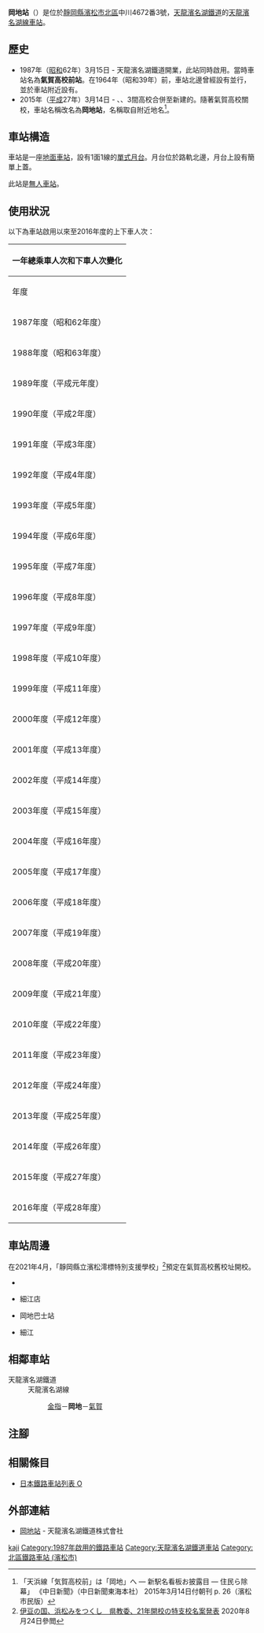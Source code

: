 {{NoteTA
|T=zh-hans:冈地站;zh-hk:岡地站;zh-tw:岡地車站;
|1=zh-hans:冈地站;zh-hk:岡地站;zh-tw:岡地車站;
}}
{{About|現存天龍濱名湖鐵道的車站|已廢止的遠州鐵道奧山線車站|岡地站 (遠州鐵道)}}
{{Infobox station
|公司色 = #4D7F54
|站名 = 岡地*
|圖片 = Kiga-koko-mae stn.jpg
|圖片說明 = 月台
|日文原名 = 岡地
|平假名 = おかじ
|羅馬拼音 = OKAJI
|副站名 = 
|電報略號 = 
|所在地 = {{JPN}}[[靜岡縣|靜岡縣]][[濱松市|濱松市]][[北區_(濱松市)|北區]]{{Translink|ja|細江町|細江町 (濱松市)|細江町}}中川4672番3號
|座標 = {{coord|34|48|44|N|137|39|56|E|type:railwaystation_region:JP-24|display=inline,title}}
|車站構造 = [[地面車站|地面車站]]
|月台配置 = 1面1線
|啟用年月日 = 1987年（[[昭和|昭和]]62年）3月15日
|廢站年月日 = 
|乘客人數 = 24
|上下車人次 = 
|統計年度 = 2016
|轉車 = 
|全寬備註 = [[無人車站|無人車站]]<br>* 在2015年3月14日前，車站曾經名為氣賀高校前站。
|adjacent = {{Adjacent stations|system=天龍濱名湖鐵道|line=天龍濱名湖線|left=金指|right=氣賀|note-left=1.6km|note-mid=距離[[掛川站|掛川]]43.5km|note-right=1.3km}}
}}
'''岡地站'''（{{jpn|j=岡地駅|hg=おかじえき|rm=Okaji eki|f=y}}）是位於[[靜岡縣|靜岡縣]][[濱松市|濱松市]][[北區_(濱松市)|北區]]{{Translink|ja|細江町|細江町 (濱松市)|細江町}}中川4672番3號，[[天龍濱名湖鐵道|天龍濱名湖鐵道]]的[[天龍濱名湖線|天龍濱名湖線]][[鐵路車站|車站]]。

== 歷史 ==
* 1987年（[[昭和|昭和]]62年）3月15日 - 天龍濱名湖鐵道開業，此站同時啟用。當時車站名為'''氣賀高校前站'''。在1964年（昭和39年）前，車站北邊曾經設有{{Translink|ja|遠州鉄道奥山線|奧山線|遠州鐵道奧山線}}並行，並於車站附近設有{{Translink|ja|岡地駅 (遠州鉄道)|岡地站 (遠州鐵道)|岡地站}}。
* 2015年（[[平成|平成]]27年）3月14日 - {{Translink|ja|静岡県立気賀高等学校|靜岡縣立氣賀高等學校}}、{{Translink|ja|静岡県立三ヶ日高等学校|靜岡縣立三日高等學校}}、{{Translink|ja|静岡県立引佐高等学校|靜岡縣立引佐高等學校}}3間高校合併至新建的{{Translink|ja|静岡県立浜松湖北高等学校|靜岡縣立濱松湖北高等學校}}。隨著氣賀高校關校，車站名稱改名為'''岡地站'''，名稱取自附近地名<ref>「天浜線「気賀高校前」は「岡地」へ ― 新駅名看板お披露目 ― 住民ら除幕」 《中日新聞》（中日新聞東海本社） 2015年3月14日付朝刊 p. 26（濱松市民版）</ref>。

== 車站構造 ==
車站是一座[[地面車站|地面車站]]，設有1面1線的[[單式月台|單式月台]]。月台位於路軌北邊，月台上設有簡單上蓋。

此站是[[無人車站|無人車站]]。

== 使用狀況 ==
以下為車站啟用以來至2016年度的上下車人次：
{| class="wikitable collapsible" style="font-size:85%"
|-
!colspan="4"|'''一年總乘車人次和下車人次變化'''
|-
!rowspan="2"|年度!!colspan="2"|天龍濱名湖鐵道!!rowspan="2"|參考資料
|-
!style="width:6em"|乘車人次!!style="width:6em"|下車人次
|-
|1987年度（昭和62年度）||style="text-align:right"|33,437 人||style="text-align:right"|33,970 人||<ref>《靜岡縣統計年鑑 昭和62年》 運輸・通信 [https://toukei.pref.shizuoka.jp/toukeikikakuhan/page/nenkan/documents/10_06_3.pdf 鉄道運輸状況] {{Wayback|url=https://toukei.pref.shizuoka.jp/toukeikikakuhan/page/nenkan/documents/10_06_3.pdf |date=20150402101742 }}{{ja icon}}</ref>
|-
|1988年度（昭和63年度）||style="text-align:right"|38,726 人||style="text-align:right"|38,154 人||<ref>《靜岡縣統計年鑑 昭和63年》 運輸・通信 [https://toukei.pref.shizuoka.jp/toukeikikakuhan/page/nenkan/documents/10_06_2.pdf 鉄道運輸状況] {{Wayback|url=https://toukei.pref.shizuoka.jp/toukeikikakuhan/page/nenkan/documents/10_06_2.pdf |date=20160305041029 }}{{ja icon}}</ref>
|-
|1989年度（平成元年度）||style="text-align:right"|40,979 人||style="text-align:right"|41,279 人||<ref>《靜岡縣統計年鑑 平成元年》 運輸・通信 [https://toukei.pref.shizuoka.jp/toukeikikakuhan/page/nenkan/documents/10_06_1.pdf 鉄道運輸状況] {{Wayback|url=https://toukei.pref.shizuoka.jp/toukeikikakuhan/page/nenkan/documents/10_06_1.pdf |date=20150402160406 }}{{ja icon}}</ref>
|-
|1990年度（平成2年度）||style="text-align:right"|36,642 人||style="text-align:right"|35,922 人||<ref>《靜岡縣統計年鑑 平成2年》 運輸・通信 [https://toukei.pref.shizuoka.jp/toukeikikakuhan/page/nenkan/documents/10_06.pdf 鉄道運輸状況] {{Wayback|url=https://toukei.pref.shizuoka.jp/toukeikikakuhan/page/nenkan/documents/10_06.pdf |date=20160305030121 }}{{ja icon}}</ref>
|-
|1991年度（平成3年度）||style="text-align:right"|34,907 人||style="text-align:right"|35,317 人||<ref>《靜岡縣統計年鑑 平成3年》 運輸・通信 [https://toukei.pref.shizuoka.jp/toukeikikakuhan/page/nenkan/documents/11_06_16.pdf 鉄道運輸状況] {{Wayback|url=https://toukei.pref.shizuoka.jp/toukeikikakuhan/page/nenkan/documents/11_06_16.pdf |date=20150402162923 }}{{ja icon}}</ref>
|-
|1992年度（平成4年度）||style="text-align:right"|29,191 人||style="text-align:right"|29,184 人||<ref>《靜岡縣統計年鑑 平成4年》 運輸・通信 [https://toukei.pref.shizuoka.jp/toukeikikakuhan/page/nenkan/documents/11_06_15.pdf 鉄道運輸状況] {{Wayback|url=https://toukei.pref.shizuoka.jp/toukeikikakuhan/page/nenkan/documents/11_06_15.pdf |date=20160305041033 }}{{ja icon}}</ref>
|-
|1993年度（平成5年度）||style="text-align:right"|23,585 人||style="text-align:right"|24,626 人||<ref>《靜岡縣統計年鑑 平成5年》 運輸・通信 [https://toukei.pref.shizuoka.jp/toukeikikakuhan/page/nenkan/documents/11_06_14.pdf 鉄道運輸状況] {{Wayback|url=https://toukei.pref.shizuoka.jp/toukeikikakuhan/page/nenkan/documents/11_06_14.pdf |date=20210101144247 }}{{ja icon}}</ref>
|-
|1994年度（平成6年度）||style="text-align:right"|20,880 人||style="text-align:right"|21,674 人||<ref>《靜岡縣統計年鑑 平成6年》 運輸・通信 [https://toukei.pref.shizuoka.jp/toukeikikakuhan/page/nenkan/documents/11_06_13.pdf 鉄道運輸状況] {{Wayback|url=https://toukei.pref.shizuoka.jp/toukeikikakuhan/page/nenkan/documents/11_06_13.pdf |date=20210101144256 }}{{ja icon}}</ref>
|-
|1995年度（平成7年度）||style="text-align:right"|22,043 人||style="text-align:right"|21,975 人||<ref>《靜岡縣統計年鑑 平成7年》 運輸・通信 [https://toukei.pref.shizuoka.jp/toukeikikakuhan/page/nenkan/documents/11_06_12.pdf 鉄道運輸状況] {{Wayback|url=https://toukei.pref.shizuoka.jp/toukeikikakuhan/page/nenkan/documents/11_06_12.pdf |date=20210101144306 }}{{ja icon}}</ref>
|-
|1996年度（平成8年度）||style="text-align:right"|20,742 人||style="text-align:right"|21,946 人||<ref>《靜岡縣統計年鑑 平成8年》 運輸・通信 [https://toukei.pref.shizuoka.jp/toukeikikakuhan/page/nenkan/documents/11_06_11.pdf 鉄道運輸状況] {{Wayback|url=https://toukei.pref.shizuoka.jp/toukeikikakuhan/page/nenkan/documents/11_06_11.pdf |date=20210101144317 }}{{ja icon}}</ref>
|-
|1997年度（平成9年度）||style="text-align:right"|17,873 人||style="text-align:right"|19,029 人||<ref>《靜岡縣統計年鑑 平成9年》 運輸・通信 [https://toukei.pref.shizuoka.jp/toukeikikakuhan/page/nenkan/documents/11_06_10.pdf 鉄道運輸状況] {{Wayback|url=https://toukei.pref.shizuoka.jp/toukeikikakuhan/page/nenkan/documents/11_06_10.pdf |date=20210101144326 }}{{ja icon}}</ref>
|-
|1998年度（平成10年度）||style="text-align:right"|25,211 人||style="text-align:right"|26,726 人||<ref>《靜岡縣統計年鑑 平成10年》 運輸・通信 [https://toukei.pref.shizuoka.jp/toukeikikakuhan/page/nenkan/documents/11_06_9.pdf 鉄道運輸状況] {{Wayback|url=https://toukei.pref.shizuoka.jp/toukeikikakuhan/page/nenkan/documents/11_06_9.pdf |date=20210101144335 }}{{ja icon}}</ref>
|-
|1999年度（平成11年度）||style="text-align:right"|23,900 人||style="text-align:right"|27,792 人||<ref>《靜岡縣統計年鑑 平成11年》 運輸・通信 [https://toukei.pref.shizuoka.jp/toukeikikakuhan/page/nenkan/documents/11_06_8.pdf 鉄道運輸状況] {{Wayback|url=https://toukei.pref.shizuoka.jp/toukeikikakuhan/page/nenkan/documents/11_06_8.pdf |date=20210101144346 }}{{ja icon}}</ref>
|-
|2000年度（平成12年度）||style="text-align:right"|20,645 人||style="text-align:right"|24,243 人||<ref>《靜岡縣統計年鑑 平成12年》 運輸・通信 [https://toukei.pref.shizuoka.jp/toukeikikakuhan/page/nenkan/documents/11_06_7.pdf 鉄道運輸状況] {{Wayback|url=https://toukei.pref.shizuoka.jp/toukeikikakuhan/page/nenkan/documents/11_06_7.pdf |date=20210101144357 }}{{ja icon}}</ref>
|-
|2001年度（平成13年度）||style="text-align:right"|21,709 人||style="text-align:right"|25,749 人||<ref>《靜岡縣統計年鑑 平成13年》 運輸・通信 [https://toukei.pref.shizuoka.jp/toukeikikakuhan/page/nenkan/documents/11_06_6.pdf 鉄道運輸状況] {{Wayback|url=https://toukei.pref.shizuoka.jp/toukeikikakuhan/page/nenkan/documents/11_06_6.pdf |date=20210101144409 }}{{ja icon}}</ref>
|-
|2002年度（平成14年度）||style="text-align:right"|19,805 人||style="text-align:right"|23,494 人||<ref>《靜岡縣統計年鑑 平成14年》 運輸・通信 [https://toukei.pref.shizuoka.jp/toukeikikakuhan/page/nenkan/documents/11_06_5.pdf 鉄道運輸状況] {{Wayback|url=https://toukei.pref.shizuoka.jp/toukeikikakuhan/page/nenkan/documents/11_06_5.pdf |date=20210101144418 }}{{ja icon}}</ref>
|-
|2003年度（平成15年度）||style="text-align:right"|19,726 人||style="text-align:right"|20,281 人||<ref>《靜岡縣統計年鑑 平成15年》 運輸・通信 [https://toukei.pref.shizuoka.jp/toukeikikakuhan/page/nenkan/documents/11_06_4.pdf 鉄道運輸状況] {{Wayback|url=https://toukei.pref.shizuoka.jp/toukeikikakuhan/page/nenkan/documents/11_06_4.pdf |date=20210101144428 }}{{ja icon}}</ref>
|-
|2004年度（平成16年度）||style="text-align:right"|21,613 人||style="text-align:right"|22,093 人||<ref>《靜岡縣統計年鑑 平成16年》 運輸・通信 [https://toukei.pref.shizuoka.jp/toukeikikakuhan/page/nenkan/documents/11_06_3.pdf 鉄道運輸状況] {{Wayback|url=https://toukei.pref.shizuoka.jp/toukeikikakuhan/page/nenkan/documents/11_06_3.pdf |date=20210101144436 }}{{ja icon}}</ref>
|-
|2005年度（平成17年度）||style="text-align:right"|21,259 人||style="text-align:right"|21,661 人||<ref>《靜岡縣統計年鑑 平成17年》 運輸・通信 [https://toukei.pref.shizuoka.jp/toukeikikakuhan/page/nenkan/documents/h17_11_6.pdf 鉄道運輸状況] {{Wayback|url=https://toukei.pref.shizuoka.jp/toukeikikakuhan/page/nenkan/documents/h17_11_6.pdf |date=20190602140141 }}{{ja icon}}</ref>
|-
|2006年度（平成18年度）||style="text-align:right"|25,749 人||style="text-align:right"|25,778 人||<ref>《靜岡縣統計年鑑 平成18年》 運輸・通信 [https://toukei.pref.shizuoka.jp/toukeikikakuhan/page/nenkan/documents/11_06_01-02_2.pdf 鉄道運輸状況] {{Wayback|url=https://toukei.pref.shizuoka.jp/toukeikikakuhan/page/nenkan/documents/11_06_01-02_2.pdf |date=20210101144457 }}{{ja icon}}</ref>
|-
|2007年度（平成19年度）||style="text-align:right"|24,979 人||style="text-align:right"|25,052 人||<ref>《靜岡縣統計年鑑 平成19年》 運輸・通信 [https://toukei.pref.shizuoka.jp/toukeikikakuhan/page/nenkan/documents/11_06_01-02_3.pdf 鉄道運輸状況] {{Wayback|url=https://toukei.pref.shizuoka.jp/toukeikikakuhan/page/nenkan/documents/11_06_01-02_3.pdf |date=20210101144700 }}{{ja icon}}</ref>
|-
|2008年度（平成20年度）||style="text-align:right"|28,476 人||style="text-align:right"|28,785 人||<ref>《靜岡縣統計年鑑 平成20年》 運輸・通信 [https://toukei.pref.shizuoka.jp/toukeikikakuhan/page/nenkan/documents/11_06_01-02.pdf 鉄道運輸状況] {{Wayback|url=https://toukei.pref.shizuoka.jp/toukeikikakuhan/page/nenkan/documents/11_06_01-02.pdf |date=20210101144515 }}{{ja icon}}</ref>
|-
|2009年度（平成21年度）||style="text-align:right"|27,847 人||style="text-align:right"|27,615 人||<ref>《靜岡縣統計年鑑 平成21年》 運輸・通信 [https://toukei.pref.shizuoka.jp/toukeikikakuhan/page/nenkan/documents/11_06.pdf 鉄道運輸状況] {{Wayback|url=https://toukei.pref.shizuoka.jp/toukeikikakuhan/page/nenkan/documents/11_06.pdf |date=20210101144528 }}{{ja icon}}</ref>
|-
|2010年度（平成22年度）||style="text-align:right"|32,607 人||style="text-align:right"|32,384 人||<ref>《靜岡縣統計年鑑 平成22年》 運輸・通信 [https://toukei.pref.shizuoka.jp/toukeikikakuhan/page/nenkan/documents/11_06_1.pdf 鉄道運輸状況] {{Wayback|url=https://toukei.pref.shizuoka.jp/toukeikikakuhan/page/nenkan/documents/11_06_1.pdf |date=20210101144537 }}{{ja icon}}</ref>
|-
|2011年度（平成23年度）||style="text-align:right"|35,373 人||style="text-align:right"|37,281 人||<ref>《靜岡縣統計年鑑 平成23年》 運輸・通信 [https://toukei.pref.shizuoka.jp/toukeikikakuhan/page/nenkan/documents/11_06_23.pdf 鉄道運輸状況] {{Wayback|url=https://toukei.pref.shizuoka.jp/toukeikikakuhan/page/nenkan/documents/11_06_23.pdf |date=20210101144550 }}{{ja icon}}</ref>
|-
|2012年度（平成24年度）||style="text-align:right"|32,699 人||style="text-align:right"|32,353 人||<ref name="toukei-H24">《靜岡縣統計年鑑 平成24年》 運輸・通信 [https://toukei.pref.shizuoka.jp/toukeikikakuhan/page/nenkan/documents/h24_11_06.pdf 鉄道運輸状況] {{Wayback|url=https://toukei.pref.shizuoka.jp/toukeikikakuhan/page/nenkan/documents/h24_11_06.pdf |date=20141220073701 }}{{ja icon}}</ref>
|-
|2013年度（平成25年度）||style="text-align:right"|39,000 人||style="text-align:right"|37,187 人||<ref name="toukei-H25">《靜岡縣統計年鑑 平成25年》 運輸・通信 [https://toukei.pref.shizuoka.jp/toukeikikakuhan/page/nenkan/documents/h25_11_06.pdf 鉄道運輸状況] {{Wayback|url=https://toukei.pref.shizuoka.jp/toukeikikakuhan/page/nenkan/documents/h25_11_06.pdf |date=20150518104134 }}{{ja icon}}</ref>
|-
|2014年度（平成26年度）||style="text-align:right"|36,808 人||style="text-align:right"|36,443 人||<ref name="toukei-H26">《靜岡縣統計年鑑 平成26年》 運輸・通信 [https://toukei.pref.shizuoka.jp/toukeikikakuhan/page/nenkan/documents/h26_11_06.pdf 鉄道運輸状況] {{Wayback|url=https://toukei.pref.shizuoka.jp/toukeikikakuhan/page/nenkan/documents/h26_11_06.pdf |date=20210214065402 }}{{ja icon}}</ref>
|-
|2015年度（平成27年度）||style="text-align:right"|12,529 人||style="text-align:right"|12,743 人||<ref name="toukei-H27">《靜岡縣統計年鑑 平成27年》 運輸・通信 [https://toukei.pref.shizuoka.jp/toukeikikakuhan/page/nenkan/documents/h27_11_06.pdf 鉄道運輸状況] {{Wayback|url=https://toukei.pref.shizuoka.jp/toukeikikakuhan/page/nenkan/documents/h27_11_06.pdf |date=20180301225915 }}{{ja icon}}</ref>
|-
|2016年度（平成28年度）||style="text-align:right"|8,714 人||style="text-align:right"|9,449 人||<ref name="toukei-H28">《靜岡縣統計年鑑 平成28年》 運輸・通信 [https://toukei.pref.shizuoka.jp/toukeikikakuhan/page/nenkan/documents/h28_11_06.pdf 鉄道運輸状況] {{Wayback|url=https://toukei.pref.shizuoka.jp/toukeikikakuhan/page/nenkan/documents/h28_11_06.pdf |date=20180402225425 }}{{ja icon}}</ref>
|}

== 車站周邊 ==
在2021年4月，「靜岡縣立濱松澪標特別支援學校」<ref>[https://www.at-s.com/news/article/education/747393.html 伊豆の国、浜松みをつくし　県教委、21年開校の特支校名案発表] {{Wayback|url=https://www.at-s.com/news/article/education/747393.html |date=20201108044055 }}{{ja icon}} 2020年8月24日參閲</ref>預定在氣賀高校舊校址開校。
* {{Translink|ja|国道362号|國道362號}}
* {{Translink|ja|しまむら|島村|時尚中心島村}} 細江店　
* {{Translink|ja|遠鉄バス|遠鐵巴士}}岡地巴士站
* {{Translink|ja|ハローワーク|Hello Work}}細江

== 相鄰車站 ==
; 天龍濱名湖鐵道
: 天龍濱名湖線
:: [[金指站|金指]]－'''岡地'''－[[氣賀站|氣賀]]
== 注腳 ==
{{Reflist|2}}
== 相關條目 ==
* [[日本鐵路車站列表_O|日本鐵路車站列表 O]]
== 外部連結 ==
* [https://www.tenhama.co.jp/about/station/okaji/ 岡地站] {{Wayback|url=https://www.tenhama.co.jp/about/station/okaji/ |date=20201120235520 }}{{ja icon}} - 天龍濱名湖鐵道株式會社
{{DEFAULTSORT:Okaji}}
{{天龍濱名湖線}}
[[Category:日本鐵路車站_O|kaji]]
[[Category:1987年啟用的鐵路車站|Category:1987年啟用的鐵路車站]]
[[Category:天龍濱名湖鐵道車站|Category:天龍濱名湖鐵道車站]]
[[Category:北區鐵路車站_(濱松市)|Category:北區鐵路車站 (濱松市)]]